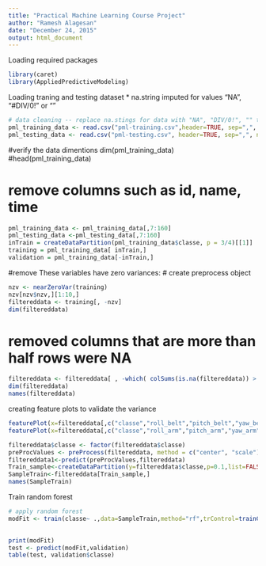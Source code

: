 ```yaml
---
title: "Practical Machine Learning Course Project"
author: "Ramesh Alagesan"
date: "December 24, 2015"
output: html_document
---
```


Loading required packages

```r
library(caret)
library(AppliedPredictiveModeling)
```

Loading traning and testing dataset
  * na.string imputed for values "NA",  "#DIV/0!" or  ""


```r
# data cleaning -- replace na.stings for data with "NA", "DIV/0!", "" to load csv file into data object
pml_training_data <- read.csv("pml-training.csv",header=TRUE, sep=",", na.strings = c("NA", "#DIV/0!", ""))
pml_testing_data <- read.csv("pml-testing.csv", header=TRUE, sep=",", na.strings = c("NA", "#DIV/0!", ""))
```
#verify the data dimentions
dim(pml_training_data)
#head(pml_training_data)

# remove columns such as id, name, time
```r
pml_training_data <- pml_training_data[,7:160]
pml_testing_data <-pml_testing_data[,7:160]
inTrain = createDataPartition(pml_training_data$classe, p = 3/4)[[1]]
training = pml_training_data[ inTrain,]
validation = pml_training_data[-inTrain,]
```
#remove These variables have zero variances:
# create preprocess object

```r
nzv <- nearZeroVar(training)
nzv[nzv$nzv,][1:10,]
filtereddata <- training[, -nzv]
dim(filtereddata)
```
# removed columns that are more than half rows were NA

```r
filtereddata <- filtereddata[ , -which( colSums(is.na(filtereddata)) > nrow(filtereddata)/2 ) ]
dim(filtereddata)
names(filtereddata)
```

creating feature plots to validate the variance 
``` r
featurePlot(x=filtereddata[,c("classe","roll_belt","pitch_belt","yaw_belt","total_accel_belt" )],y = filtereddata$classe,plot="pairs")
featurePlot(x=filtereddata[,c("classe","roll_arm","pitch_arm","yaw_arm","total_accel_arm" )],y = filtereddata$classe,plot="pairs")

filtereddata$classe <- factor(filtereddata$classe)
preProcValues <- preProcess(filtereddata, method = c("center", "scale"))
filtereddata1<-predict(preProcValues,filtereddata)
Train_sample<-createDataPartition(y=filtereddata$classe,p=0.1,list=FALSE)
SampleTrain<-filtereddata[Train_sample,]
names(SampleTrain)
```
Train random forest 

```r
# apply random forest
modFit <- train(classe~ .,data=SampleTrain,method="rf",trControl=trainControl(method="cv",number=5), prox=TRUE,allowParallel=TRUE)

         
print(modFit)
test <- predict(modFit,validation)
table(test, validation$classe)
```
